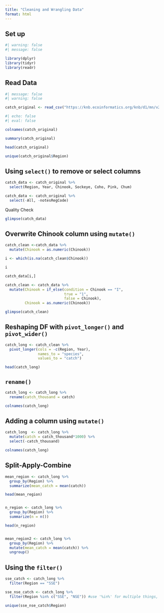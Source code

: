 ```yaml
---
title: "Cleaning and Wrangling Data"
format: html
---
```


## Set up
```r
#| warning: false
#| message: false

library(dplyr)
library(tidyr)
library(readr)
```


## Read Data
```r
#| message: false
#| warning: false

catch_original <- read_csv("https://knb.ecoinformatics.org/knb/d1/mn/v2/object/df35b.302.1")
```



```r
#| echo: false
#| eval: false

colnames(catch_original)

summary(catch_original)

head(catch_original)

unique(catch_original$Region)
```

## Using `select()` to remove or select columns
```r
catch_data <- catch_original %>% 
  select(Region, Year, Chinook, Sockeye, Coho, Pink, Chum)

catch_data <- catch_original %>% 
  select(-All, -notesRegCode)
```


Quality Check
```r
glimpse(catch_data)
```

## Overwrite Chinook column using `mutate()`


```r
catch_clean <-catch_data %>% 
  mutate(Chinook = as.numeric(Chinook))
```

```r
i <- which(is.na(catch_clean$Chinook))

i

catch_data[i,]
```



```r
catch_clean <- catch_data %>% 
  mutate(Chinook = if_else(condition = Chinook == "I",
                           true = "1", 
                           false = Chinook),
         Chinook = as.numeric(Chinook))

glimpse(catch_clean)
```

## Reshaping DF with `pivot_longer()` and `pivot_wider()`

```r
catch_long <- catch_clean %>% 
  pivot_longer(cols = -c(Region, Year),
               names_to = "species",
               values_to = "catch")

head(catch_long)
```

## `rename()`

```r
catch_long <- catch_long %>% 
  rename(catch_thousand = catch)

colnames(catch_long)
```


## Adding a column using `mutate()`

```r
catch_long  <- catch_long %>% 
  mutate(catch = catch_thousand*1000) %>%
  select(-catch_thousand)

colnames(catch_long)
```


## Split-Apply-Combine

```r
mean_region <- catch_long %>% 
  group_by(Region) %>% 
  summarize(mean_catch = mean(catch))

head(mean_region)


n_region <- catch_long %>% 
  group_by(Region) %>% 
  summarize(n = n())

head(n_region)


mean_region2 <- catch_long %>% 
  group_by(Region) %>% 
  mutate(mean_catch = mean(catch)) %>% 
  ungroup()

```

## Using the `filter()`

```r
sse_catch <- catch_long %>% 
  filter(Region == "SSE")

sse_nse_catch <- catch_long %>% 
  filter(Region %in% c("SSE", "NSE")) #use '%in%' for multiple things, think of it as 'contains'

unique(sse_nse_catch$Region)
```


